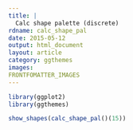 ```yaml
---
title: |
  Calc shape palette (discrete)
rdname: calc_shape_pal
date: 2015-05-12
output: html_document
layout: article
category: ggthemes
images:
FRONTFOMATTER_IMAGES
---
```


```r
library(ggplot2)
library(ggthemes)
```

```r
show_shapes(calc_shape_pal()(15))



```
